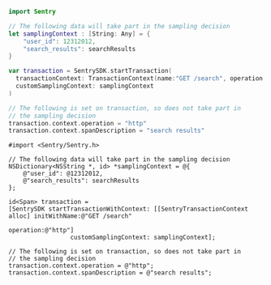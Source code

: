 ```swift {tabTitle:"Swift"}
import Sentry

// The following data will take part in the sampling decision
let samplingContext : [String: Any] = {
    "user_id": 12312012,
    "search_results": searchResults
}

var transaction = SentrySDK.startTransaction(
  transactionContext: TransactionContext(name:"GET /search", operation: "http"),
  customSamplingContext: samplingContext
)

// The following is set on transaction, so does not take part in
// the sampling decision
transaction.context.operation = "http"
transaction.context.spanDescription = "search results"
```

```objc {tabTitle:"Objective-C"}
#import <Sentry/Sentry.h>

// The following data will take part in the sampling decision
NSDictionary<NSString *, id> *samplingContext = @{
    @"user_id": @12312012,
    @"search_results": searchResults
};

id<Span> transaction =
[SentrySDK startTransactionWithContext: [[SentryTransactionContext alloc] initWithName:@"GET /search"
                                                                             operation:@"http"]
                 customSamplingContext: samplingContext];

// The following is set on transaction, so does not take part in
// the sampling decision
transaction.context.operation = @"http";
transaction.context.spanDescription = @"search results";
```
